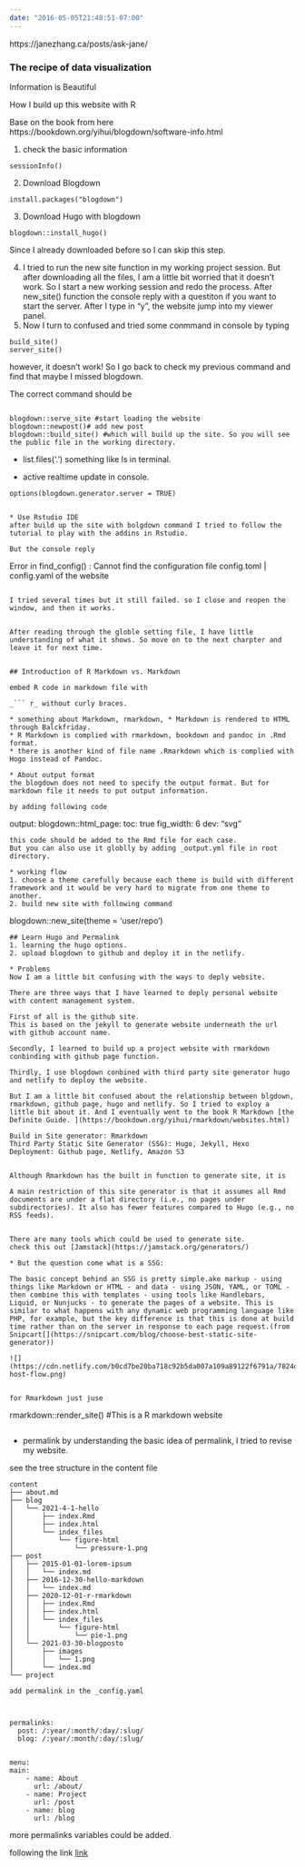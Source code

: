 ```yaml
---
date: "2016-05-05T21:48:51-07:00"
---
```


https://janezhang.ca/posts/ask-jane/

### The recipe of data visualization
Information is Beautiful


How I build up this website with R

Base on the book from here
https://bookdown.org/yihui/blogdown/software-info.html

1. check the basic information
```
sessionInfo()

```

2. Download Blogdown
```
install.packages("blogdown")

```

3. Download Hugo with blogdown
```
blogdown::install_hugo()
```

Since I already downloaded before so I can skip this step.

4. I tried to run the new site function in my working project session. But after downloading all the files, I am a little bit worried that it doesn't work. So I start a new working session and redo the process. 
After new_site() function the console reply with a questiton if you want to start the server. After I type in "y", the website jump into my viewer panel. 
5. Now I turn to confused and tried some conmmand in console by typing

```
build_site()
server_site()
```

however, it doesn't work!
So I go back to check my previous command and find that maybe I missed blogdown. 

The correct command should be 

```

blogdown::serve_site #start loading the website
blogdown::newpost()# add new post
blogdown::build_site() #which will build up the site. So you will see the public file in the working directory. 
```

* list.files('.') something like ls in terminal. 

* active realtime update in console. 
```
options(blogdown.generator.server = TRUE)


* Use Rstudio IDE
after build up the site with bolgdown command I tried to follow the tutorial to play with the addins in Rstudio. 

But the console reply 

```
Error in find_config() : 
  Cannot find the configuration file config.toml | config.yaml of the website
  
```

I tried several times but it still failed. so I close and reopen the window, and then it works. 


After reading through the globle setting file, I have little understanding of what it shows. So move on to the next charpter and leave it for next time. 


## Introduction of R Markdown vs. Markdown

embed R code in markdown file with 

_``` r_ without curly braces. 

* something about Markdown, rmarkdown, * Markdown is rendered to HTML through Balckfriday. 
* R Markdown is complied with rmarkdown, bookdown and pandoc in .Rmd format. 
* there is another kind of file name .Rmarkdown which is complied with Hogo instead of Pandoc. 

* About output format
the blogdown does not need to specify the output format. But for markdown file it needs to put output information. 

by adding following code 
```
output:
  blogdown::html_page:
    toc: true
    fig_width: 6
    dev: "svg"
```
this code should be added to the Rmd file for each case. 
But you can also use it globlly by adding _output.yml file in root directory. 

* working flow
1. choose a theme carefully because each theme is build with different framework and it would be very hard to migrate from one theme to another. 
2. build new site with following command

```
blogdown::new_site(theme = 'user/repo')
```
## Learn Hugo and Permalink
1. learning the hugo options. 
2. upload blogdown to github and deploy it in the netlify. 

* Problems
Now I am a little bit confusing with the ways to deply website. 

There are three ways that I have learned to deply personal website with content management system. 

First of all is the github site. 
This is based on the jekyll to generate website underneath the url with github account name.  

Secondly, I learned to build up a project website with rmarkdown conbinding with github page function. 

Thirdly, I use blogdown conbined with third party site generator hugo and netlify to deploy the website. 

But I am a little bit confused about the relationship between blgdown, rmarkdown, github page, hugo and netlify. So I tried to exploy a little bit about it. And I eventually went to the book R Markdown [the Definite Guide. ](https://bookdown.org/yihui/rmarkdown/websites.html)

Build in Site generator: Rmarkdown
Third Party Static Site Generator (SSG): Hugo, Jekyll, Hexo
Deployment: Github page, Netlify, Amazon S3


Although Rmarkdown has the built in function to generate site, it is 

A main restriction of this site generator is that it assumes all Rmd documents are under a flat directory (i.e., no pages under subdirectories). It also has fewer features compared to Hugo (e.g., no RSS feeds).


There are many tools which could be used to generate site. 
check this out [Jamstack](https://jamstack.org/generators/)

* But the question come what is a SSG:

The basic concept behind an SSG is pretty simple.ake markup - using things like Markdown or HTML - and data - using JSON, YAML, or TOML - then combine this with templates - using tools like Handlebars, Liquid, or Nunjucks - to generate the pages of a website. This is similar to what happens with any dynamic web programming language like PHP, for example, but the key difference is that this is done at build time rather than on the server in response to each page request.(from Snipcart[](https://snipcart.com/blog/choose-best-static-site-generator))

![](https://cdn.netlify.com/b0cd7be20ba718c92b5da007a109a89122f6791a/7824d/img/blog/ssg-host-flow.png)


for Rmarkdown just juse 
```
rmarkdown::render_site() #This is a R markdown website

```
```

* permalink 
by understanding the basic idea of permalink, I tried to revise my website. 

see the tree structure in the content file
```
content
├── about.md
├── blog
│   └── 2021-4-1-hello
│       ├── index.Rmd
│       ├── index.html
│       └── index_files
│           └── figure-html
│               └── pressure-1.png
├── post
│   ├── 2015-01-01-lorem-ipsum
│   │   └── index.md
│   ├── 2016-12-30-hello-markdown
│   │   └── index.md
│   ├── 2020-12-01-r-rmarkdown
│   │   ├── index.Rmd
│   │   ├── index.html
│   │   └── index_files
│   │       └── figure-html
│   │           └── pie-1.png
│   └── 2021-03-30-blogposto
│       ├── images
│       │   └── 1.png
│       └── index.md
└── project

add permalink in the _config.yaml



permalinks:
  post: /:year/:month/:day/:slug/
  blog: /:year/:month/:day/:slug/
  
  
menu:
main:
    - name: About
      url: /about/
    - name: Project
      url: /post
    - name: blog
      url: /blog

```
more permalinks variables could be added. 

following the link
[link](https://gohugo.io/content-management/urls/)


